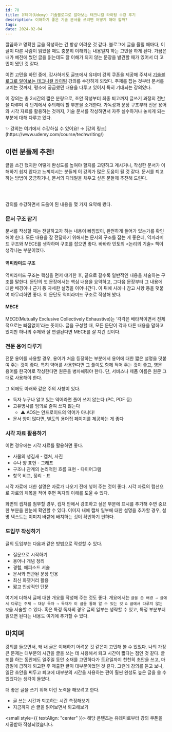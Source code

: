 ```yaml
---
id: 78
title: 유데미(Udemy) 기술블로그로 알아보는 테크니컬 라이팅 수강 후기
description: 이해하기 좋은 기술 문서를 쓰려면 어떻게 해야 할까?
tags:
date: 2024-02-04
---
```



깔끔하고 명확한 글을 작성하는 건 항상 어려운 것 같다. 블로그에 글을 올릴 때마다, 이 글이 다른 사람이 읽었을 때도 충분히 이해되는 내용일지 하는 고민을 하게 된다. 가끔은 내가 예전에 썼던 글을 읽는데도 잘 이해가 되지 않는 문장을 발견할 때가 있어서 더 고민이 됐던 것 같다.

이런 고민을 하던 중에, 감사하게도 글또에서 유데미 강의 쿠폰을 제공해 주셔서 [기술블로그로 알아보는 테크니컬 라이팅](https://www.udemy.com/course/techwriting/) 강의를 수강하게 되었다. 주제를 잡는 것부터 문서를 고치는 것까지, 평소에 궁금했던 내용을 다루고 있어서 특히 기대되는 강의였다.

이 강의는 총 2시간의 짧은 분량으로, 초안 작성부터 최종 퇴고까지 글쓰기 과정의 전반을 다루며 각 단계에서 주의해야 할 부분을 소개한다. 가독성과 문장 구조부터 전문 용어와 시각 자료를 활용하는 것까지, 기술 문서를 작성하면서 자주 실수하거나 놓치게 되는 부분에 대해 다루고 있다.

<aside>
  ✨ 강의는 여기에서 수강하실 수 있어요! → [강의
  링크](https://www.udemy.com/course/techwriting/)
</aside>

## 이런 분들께 추천!

글을 쓰긴 했지만 어떻게 완성도를 높여야 할지를 고민하고 계시거나, 작성한 문서가 이해하기 쉽지 않다고 느껴지시는 분들께 이 강의가 많은 도움이 될 것 같다. 문서를 퇴고하는 방법이 궁금하거나, 문서의 디테일을 채우고 싶은 분들께 추천해 드린다.

<br />
<WavyLine size={8} />
<br />

강의를 수강하면서 도움이 된 내용을 몇 가지 요약해 봤다.

### 문서 구조 잡기

문서를 작성할 때는 전달하고자 하는 내용이 빠짐없이, 완전하게 들어가 있는가를 확인해야 한다. 모든 내용을 잘 전달하기 위해서는 문서의 구조를 잡는 게 좋은데, 역피라미드 구조와 MECE를 생각하며 구조를 잡으면 좋다. 바바라 민토의 \<논리의 기술> 책이 생각나는 부분이었다.

#### 역피라미드 구조

역피라미드 구조는 핵심을 먼저 얘기한 후, 끝으로 갈수록 일반적인 내용을 서술하는 구조를 말한다. 문단의 첫 문장에서는 핵심 내용을 요약하고, 그다음 문장부터 그 내용에 대한 배경이나 근거 등 자세한 설명을 이어나간다. 이 뒤에 사례나 참고 사항 등을 덧붙여 마무리하면 좋다. 이 문단도 역피라미드 구조로 작성해 봤다.

#### MECE

MECE(Mutually Exclusive Collectively Exhaustive)는 ‘각각은 배타적이면서 전체적으로는 빠짐없이’라는 뜻이다. 글을 구성할 때, 모든 문단이 각자 다른 내용을 말하고 있지만 하나의 주제와 잘 연결된다면 MECE를 잘 지킨 것이다.

### 전문 용어 다루기

전문 용어를 사용할 경우, 용어가 처음 등장하는 부분에서 용어에 대한 짧은 설명을 덧붙여 주는 것이 좋다. 특히 약어를 사용한다면 그 풀이도 함께 적어 주는 것이 좋고, 영문 용어를 한국어로 작성한다면 원문을 병차해줘야 한다. 단, 서비스나 제품 이름은 원문 그대로 사용해야 한다.

그 외에도 아래와 같은 주의 사항이 있다.

- 독자 누구나 알고 있는 약어라면 풀어 쓰지 않는다 (PC, PDF 등)
- 고유명사를 임의로 줄여 쓰지 않는다
  - ⚠️ AOS는 안드로이드의 약어가 아니다!
- 문서 양이 많다면, 별도의 용어집 페이지를 제공하는 게 좋다

### 시각 자료 활용하기

이런 경우에는 시각 자료를 활용하면 좋다.

- 사물의 생김새 - 캡처, 사진
- 수나 양 표현 - 그래프
- 구조나 관계의 논리적인 흐름 표현 - 다이어그램
- 항목 비교, 정리 - 표

시각 자료에 대한 설명은 자료가 나오기 전에 넣어 주는 것이 좋다. 시각 자료의 캡션으로 자료의 제목을 적어 주면 독자의 이해를 도울 수 있다.

화면의 캡처를 첨부할 경우, 캡처 안에서 강조하고 싶은 부분에 표시를 추가해 주면 중요한 부분을 한눈에 확인할 수 있다. 이미지 내에 캡처 일부에 대한 설명을 추가할 경우, 설명 텍스트는 이미지 바깥에 배치하는 것이 확인하기 편하다.

### 도입부 작성하기

글의 도입부는 다음과 같은 방법으로 작성할 수 있다.

- 질문으로 시작하기
- 용어나 개념 정리
- 경험, 에피소드 서술
- 문서와 연관된 문장 인용
- 최신 화젯거리 활용
- 짧고 인상적인 단문

여기에 더해서 글에 대한 개요를 작성해 주는 것도 좋다. 개요에서는 `글을 쓴 배경 → 글에서 다루는 주제 → 대상 독자 → 독자가 이 글을 통해 알 수 있는 것 & 글에서 다루지 않는 것`을 서술할 수 있다. 혹은 특정 독자의 경우 글의 일부는 생략할 수 있고, 특정 부분부터 읽으면 된다는 내용도 여기에 추가할 수 있다.

## 마치며

강의를 들으면서, 왜 내 글은 이해하기 어려운 것 같은지 고민해 볼 수 있었다. 나의 가장 큰 문제는 대부분의 시간을 글을 쓰는 데 사용해서 퇴고 시간이 짧다는 점인 것 같다. 글또를 하는 동안에도 일주일 동안 소재를 고민하다가 토요일까지 천천히 초안을 쓰고, 마감일에 급하게 퇴고한 후 제출한 글이 대부분이었던 것 같다. 그런데 강의를 듣고 보니, 일단 초안을 써두고 퇴고에 대부분의 시간을 사용하는 편이 훨씬 완성도 높은 글을 쓸 수 있겠다는 생각이 들었다.

더 좋은 글을 쓰기 위해 이런 노력을 해보려고 한다.

- 글 쓰는 시간과 퇴고하는 시간 측정해보기
- 지금까지 쓴 글을 읽어보면서 퇴고해보기

<WavyLine />

<small style={{ textAlign: "center" }}>
  해당 콘텐츠는 유데미로부터 강의 쿠폰을 제공받아 작성되었습니다.
</small>
